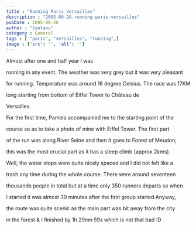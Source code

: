 ```yaml
---
title : "Running Paris Versailles"
description : "2005-09-26-running-paris-versailles"
pubDate : 2005-09-26
author : "Santanu"
category : General
tags : [ "paris", "versailles", "running",]
image : {'src': '', 'alt': ''}
---
```



Almost after one and half year I was

running in any event. The weather was very grey but it was very pleasant

for running. Temperature was around 16 degree Celsius. The race was 17KM

long starting from bottom of Eiffel Tower to Château de

Versailles.


  

For the first time, Pamela accompanied me to the starting point of the

course so as to take a photo of mine with Eiffel Tower. The first part

of the run was along River Seine and then it goes to Forest of Meudon;

this was the most crucial part as it has a steep climb (approx.2kms).



  

Well, the water stops were quite nicely spaced and I did not felt like a

trash any time during the whole course. There were around seventeen

thousands people in total but at a time only 350 runners departs so when

I started it was almost 30 minutes after the first group started.Anyway,

the route was quite scenic as the main part was bit away from the city

in the forest & I finished by 1h 29mn 59s which is not that bad :D
